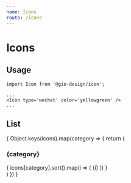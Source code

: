 ```yaml
---
name: Icons
route: /icons
---
```



# Icons

## Usage

```
import Icon from '@gio-design/icon';

...
<Icon type='wechat' color='yellowgreen' />
...
```

## List

<div>
  {
    Object.keys(icons).map(category => {
      return (
        <div>
          <h3>{category}</h3>
          {
            icons[category].sort().map(i => (
              <span style={{ display: 'inline-block', margin: '0 10px 15px 0', width: '23%', padding: '5px 15px', background: '#FAFAFA' }}>
                <Icon type={i} size='large' style={{ marginRight: 10 }} />
                <span style={{ fontSize: 12, color: '#999' }}>{i}</span>
              </span>
            ))
          }
        </div>
      )
    })
  }
</div>